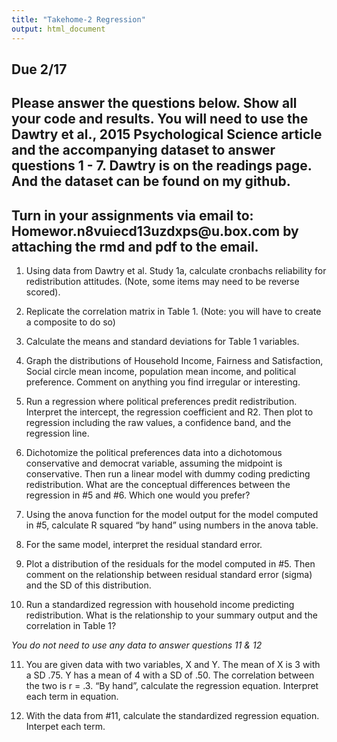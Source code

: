 ```yaml
---
title: "Takehome-2 Regression"
output: html_document
---
```


## Due 2/17

## Please answer the questions below. Show all your code and results. You will need to use the Dawtry et al., 2015 Psychological Science article and the accompanying dataset to answer questions 1 - 7. Dawtry is on the readings page. And the dataset can be found on my github. 

## Turn in your assignments via email to: Homewor.n8vuiecd13uzdxps@u.box.com by attaching the rmd and pdf to the email.



1. Using data from Dawtry et al. Study 1a, calculate cronbachs reliability for redistribution attitudes. (Note, some items may need to be reverse scored).  

2. Replicate the correlation matrix in Table 1. (Note: you will have to create a composite to do so)   

3. Calculate the means and standard deviations for Table 1 variables. 

4. Graph the distributions of Household Income, Fairness and Satisfaction, Social circle mean income, population mean income, and political preference. Comment on anything you find irregular or interesting.  
5. Run a regression where political preferences predit redistribution. Interpret the intercept, the regression coefficient and R2. Then plot to regression including the raw values, a confidence band, and the regression line.  

6. Dichotomize the political preferences data into a dichotomous conservative and democrat variable, assuming the midpoint is conservative. Then run a linear model with dummy coding predicting redistribution. What are the conceptual differences between the regression in #5 and #6. Which one would you prefer?  

7. Using the anova function for the model output for the model computed in #5, calculate R squared "by hand" using numbers in the anova table.  

8. For the same model, interpret the residual standard error. 

9. Plot a distribution of the residuals for the model computed in #5. Then comment on the relationship between residual standard error (sigma) and the SD of this distribution.    

10. Run a standardized regression with household income predicting redistribution. What is the relationship to your summary output and the correlation in Table 1? 

*You do not need to use any data to answer questions 11 & 12 *

11. You are given data with two variables, X and Y. The mean of X is 3 with a SD .75. Y has a mean of 4 with a SD of .50. The correlation between the two is r = .3. "By hand", calculate the regression equation. Interpret each term in equation. 

12. With the data from #11, calculate the standardized regression equation. Interpet each term. 









